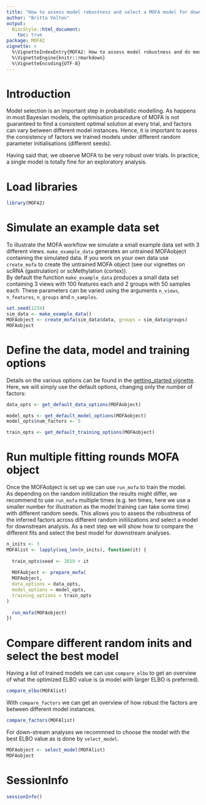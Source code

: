 ```yaml
---
title: "How to assess model robustness and select a MOFA model for downstream analysis?"
author: "Britta Velten"
output:
  BiocStyle::html_document:
    toc: true
package: MOFA2
vignette: >
  %\VignetteIndexEntry{MOFA2: How to assess model robustness and do model selection}
  %\VignetteEngine{knitr::rmarkdown}
  %\VignetteEncoding{UTF-8}
---
```


# Introduction
Model selection is an important step in probabilistic modelling. As happens in most Bayesian models, the optimisation procedure of MOFA is not guaranteed to find a consistent optimal solution at every trial, and factors can vary between different model instances. Hence, it is important to asess the consistency of factors we trained models under different random parameter initialisations (different seeds).  

Having said that, we observe MOFA to be very robust over trials. In practice, a single model is totally fine for an exploratory analysis.

# Load libraries
```r
library(MOFA2)
```

# Simulate an example data set
To illustrate the MOFA workflow we simulate a small example data set with 3 different views. `make_example_data` generates an untrained MOFAobject containing the simulated data. If you work on your own data use `create_mofa` to create the untrained MOFA object (see our vignettes on scRNA (gastrulation) or scMethylation (cortex)).  
By default the function `make_example_data` produces a small data set containing 3 views with 100 features each and 2 groups with 50 samples each. These parameters can be varied using the arguments `n_views`, `n_features`, `n_groups` and `n_samples`.
```r
set.seed(1234)
sim_data <- make_example_data()
MOFAobject <- create_mofa(sim_data$data, groups = sim_data$groups)
MOFAobject
```

# Define the data, model and training options 
Details on the various options can be found in the [getting_started vignette](XXX). Here, we will simply use the default options, changing only the number of factors:

```r
data_opts <- get_default_data_options(MOFAobject)

model_opts <- get_default_model_options(MOFAobject)
model_opts$num_factors <- 5

train_opts <- get_default_training_options(MOFAobject)
```


# Run multiple fitting rounds MOFA object 
Once the MOFAobject is set up we can use `run_mofa` to train the model.  
As depending on the random initilization the results might differ, we recommend to use `run_mofa` multiple times (e.g. ten times, here we use a smaller number for illustration as the model training can take some time) with different random seeds. This allows you to assess the robustness of the inferred factors across different random initilizations and select a model for downstream analysis. As a next step we will show how to compare the different fits and select the best model for downstream analyses.
```r
n_inits <- 3
MOFAlist <- lapply(seq_len(n_inits), function(it) {
  
  train_opts$seed <- 2019 + it
  
  MOFAobject <- prepare_mofa(
  MOFAobject, 
  data_options = data_opts,
  model_options = model_opts,
  training_options = train_opts
)
  
  run_mofa(MOFAobject)
})
```


# Compare different random inits and select the best model
Having a list of trained models we can use `compare_elbo` to get an overview of what the optimized ELBO value is (a model with larger ELBO is preferred).

```r
compare_elbo(MOFAlist)
```

With `compare_factors` we can get an overview of how robust the factors are between different model instances.
```r
compare_factors(MOFAlist)
```

For down-stream analyses we recommned to choose the model with the best ELBO value as is done by `select_model`.
```r
MOFAobject <- select_model(MOFAlist)
MOFAobject
```


# SessionInfo
```r
sessionInfo()
```
